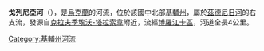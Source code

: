 '''戈列尼亞河'''（{{lang-uk|Гореня}}），是[[烏克蘭|烏克蘭]]的河流，位於該國中北部[[基輔州|基輔州]]，屬於[[茲德尼日河|茲德尼日河]]的右支流，發源自[[克拉夫季埃沃-塔拉索韋|克拉夫季埃沃-塔拉索韋]]附近，流經[[博羅江卡區|博羅江卡區]]，河道全長4公里。

{{DEFAULTSORT:Гореня}}
[[Category:基輔州河流|Category:基輔州河流]]


{{Ukraine-river-stub}}